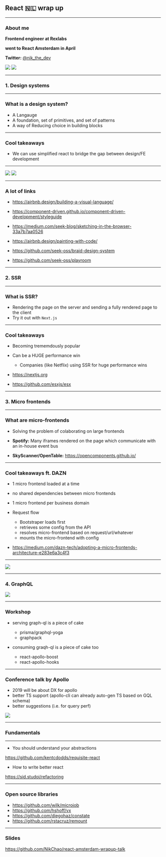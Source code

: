 

## React 🇳🇱 wrap up

---

### About me
<p style={{ margin: 0, marginBottom: '25px' }}><b>Frontend engineer at Rexlabs</b></p>
<p style={{ margin: 0, marginBottom: '25px' }}><b>went to React Amsterdam in April</b></p>
<p style={{ margin: 0, marginBottom: '25px' }}><b>Twitter:</b>  <a style={{ textDecoration: 'none' }} href="https://twitter.com/nik_the_dev">@nik_the_dev</a></p>
<div style={{ display: 'flex', justifyContent: 'space-around', alignItems: 'flex-end' }}>
  <img style={{ height: '250px', width: 'auto' }} src="./rexlabs.svg" />
  <img style={{ height: '250px', width: 'auto' }} src="react-amsterdam.svg" />
</div>

---

### 1. Design systems

---

### What is a design system?
- A Langauge
- A foundation, set of primitives, and set of patterns
- A way of Reducing choice in building blocks
 <!-- (typography, color, spacing) -->

---

### Cool takeaways
- We can use simplified react to bridge the gap between design/FE development

---

<div style={{ display: 'flex', justifyContent: 'space-between', alignItems: 'center', width: '100%' }}>
  <img src="./braid.png" style={{ height: '75px', margin: '75px' }} />
  <img src="./playroom.png" style={{ height: '75px', margin: '75px' }} />
</div>

---

### A lot of links
- https://airbnb.design/building-a-visual-language/
- https://component-driven.github.io/component-driven-development/styleguide

- https://medium.com/seek-blog/sketching-in-the-browser-33a7b7aa0526
- https://airbnb.design/painting-with-code/

- https://github.com/seek-oss/braid-design-system
- https://github.com/seek-oss/playroom


---


### 2. SSR


---

### What is SSR?

- Rendering the page on the server and sending a fully rendered page to the client
- Try it out with `Next.js`
<!-- Max Stoiber regrets not using Next.js for spectrum -->



---

### Cool takeaways

- Becoming trememdously popular


- Can be a HUGE performance win
  - Companies (like Netflix) using SSR for huge performance wins
   <!-- getting +50% perceived perf by removing all client side react -->



- https://nextjs.org
- https://github.com/esxjs/esx

---

### 3. Micro frontends

---

### What are micro-frontends
- Solving the problem of colaborating on large frontends


- **Spotify:** Many iframes rendered on the page which communicate with an in-house event bus
<!-- although they're moving to a react-redux solution so we'll see what they do with that  -->
- **SkyScanner/OpenTable:** https://opencomponents.github.io/

---

### Cool takeaways ft. DAZN

- 1 micro frontend loaded at a time
- no shared dependencies between micro frontends
- 1 micro frontend per business domain


- Request flow
    - Bootstraper loads first
    - retrieves some config from the API
    - resolves micro-frontend based on request/url/whatever
    - mounts the micro-frontend with config


- https://medium.com/dazn-tech/adopting-a-micro-frontends-architecture-e283e6a3c4f3

---

<div style={{ height: '100%', width: '100%', display: 'flex', alignItems: 'center', justifyContent: 'center' }}>
  <img style={{ height: '70%', width: '70%' }} src='./dazn.png' />
</div>

---


<div style={{ display: 'flex', width: '100vw', justifyContent: 'center' }}>
  <h3>4. GraphQL</h3>
  <img style={{ width: 'auto', marginLeft: '60px', zIndex: 3 }} src="gql.svg" />
</div>

---

### Workshop
- serving graph-ql is a piece of cake
  - prisma/graphql-yoga
  - graphpack


- consuming graqh-ql is a piece of cake too
  - react-apollo-boost
  - react-apollo-hooks

---


### Conference talk by Apollo

- 2019 will be about DX for apollo
- better TS support (apollo-cli can already auto-gen TS based on GQL schema)
- better suggestions (i.e. for query perf)
<div style={{ display: 'flex', justifyContent: 'center' }}>
  <img src="apollo.png" style={{ marginTop: '100px', height: '200px', width: 'auto' }} />
</div>

---

### Fundamentals

---

- You should understand your abstractions

https://github.com/kentcdodds/requisite-react


- How to write better react

https://sid.studoi/refactoring

<!-- - components should take props which handle behaviour not interaction
- components should do as little as possible and do it well, delegate up if you can
- if some logic isn't core to a feature, put it in a HOC or hook -->

<!-- - When designing an app which is mobile first/web for support, max stoiber says use react-native-web -->

---


### Open source libraries
- https://github.com/wilk/microjob
- https://github.com/hshoff/vx
- https://github.com/diegohaz/constate
- https://github.com/rstacruz/remount

---

### Slides 
https://github.com/NikChao/react-amsterdam-wrapup-talk